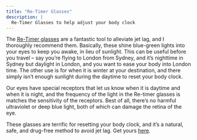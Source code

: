 ```yaml
---
title: "Re-Timer Glasses"
description: |
  Re-Timer Glasses to help adjust your body clock
---
```


The [Re-Timer glasses](https://shareasale.com/r.cfm?b=2448501&u=4137385&m=148943&urllink=&afftrack=) are a fantastic tool to alleviate jet lag, and I thoroughly recommend them. Basically, these shine blue-green lights into your eyes to keep you awake, in lieu of sunlight. This can be useful before you travel – say you’re flying to London from Sydney, and it’s nighttime in Sydney but daylight in London, and you want to ease your body into London time. The other use is for when it is winter at your destination, and there simply isn’t enough sunlight during the daytime to reset your body clock.

Our eyes have special receptors that let us know when it is daytime and when it is night, and the frequency of the light in the Re-timer glasses is matches the sensitivity of the receptors. Best of all, there’s no harmful ultraviolet or deep blue light, both of which can damage the retina of the eye.

These glasses are terrific for resetting your body clock, and it’s a natural, safe, and drug-free method to avoid jet lag. Get yours [here](https://shareasale.com/r.cfm?b=2448501&u=4137385&m=148943&urllink=&afftrack=).

